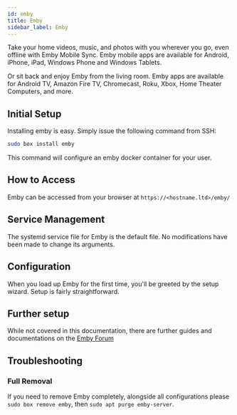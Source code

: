 ```yaml
---
id: emby
title: Emby
sidebar_label: Emby
---
```


Take your home videos, music, and photos with you wherever you go, even offline with Emby Mobile Sync. Emby mobile apps are available for Android, iPhone, iPad, Windows Phone and Windows Tablets.

Or sit back and enjoy Emby from the living room. Emby apps are available for Android TV, Amazon Fire TV, Chromecast, Roku, Xbox, Home Theater Computers, and more.


## Initial Setup

Installing emby is easy. Simply issue the following command from SSH:

```bash main
sudo box install emby
```

This command will configure an emby docker container for your user.

## How to Access

Emby can be accessed from your browser at `https://<hostname.ltd>/emby/`

## Service Management

The systemd service file for Emby is the default file. No modifications have been made to change its arguments.


<SystemdTabs service="emby-server"/>

## Configuration

When you load up Emby for the first time, you'll be greeted by the setup wizard. Setup is fairly straightforward.


## Further setup

While not covered in this documentation, there are further guides and documentations on the [Emby Forum](https://emby.media/community/index.php?/forum/24-tutorials-and-guides/)

## Troubleshooting


<Troubleshooting />

### Full Removal

If you need to remove Emby completely, alongside all configurations please ``sudo box remove emby``, then ``sudo apt purge emby-server``.
